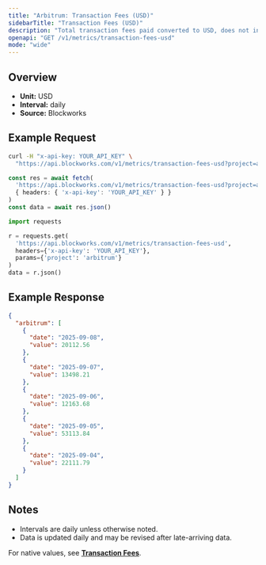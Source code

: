 ```yaml
---
title: "Arbitrum: Transaction Fees (USD)"
sidebarTitle: "Transaction Fees (USD)"
description: "Total transaction fees paid converted to USD, does not include out-of-protocol tips or additional sources of revenue"
openapi: "GET /v1/metrics/transaction-fees-usd"
mode: "wide"
---
```


## Overview

- **Unit:** USD
- **Interval:** daily
- **Source:** Blockworks

## Example Request

<CodeGroup>

```bash cURL
curl -H "x-api-key: YOUR_API_KEY" \
  "https://api.blockworks.com/v1/metrics/transaction-fees-usd?project=arbitrum"
```

```typescript TypeScript
const res = await fetch(
  'https://api.blockworks.com/v1/metrics/transaction-fees-usd?project=arbitrum',
  { headers: { 'x-api-key': 'YOUR_API_KEY' } }
)
const data = await res.json()
```

```python Python
import requests

r = requests.get(
  'https://api.blockworks.com/v1/metrics/transaction-fees-usd',
  headers={'x-api-key': 'YOUR_API_KEY'},
  params={'project': 'arbitrum'}
)
data = r.json()
```

</CodeGroup>

## Example Response

```json
{
  "arbitrum": [
    {
      "date": "2025-09-08",
      "value": 20112.56
    },
    {
      "date": "2025-09-07",
      "value": 13498.21
    },
    {
      "date": "2025-09-06",
      "value": 12163.68
    },
    {
      "date": "2025-09-05",
      "value": 53113.84
    },
    {
      "date": "2025-09-04",
      "value": 22111.79
    }
  ]
}
```

## Notes
- Intervals are daily unless otherwise noted.
- Data is updated daily and may be revised after late-arriving data.

<Note>For native values, see **[Transaction Fees](./transaction-fees)**.</Note>
